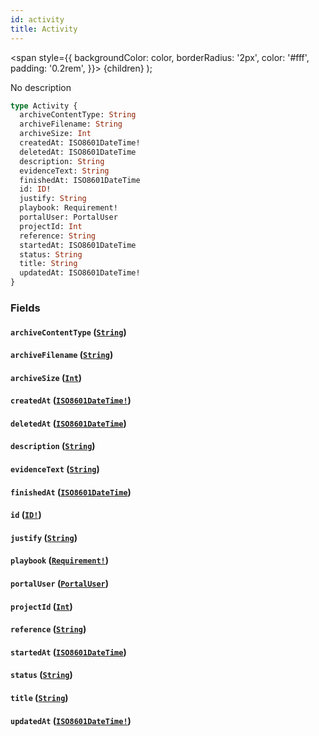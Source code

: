 ```yaml
---
id: activity
title: Activity
---
```


<span
style={{
      backgroundColor: color,
      borderRadius: '2px',
      color: '#fff',
      padding: '0.2rem',
    }}>
{children}
</span>
);

No description

```graphql
type Activity {
  archiveContentType: String
  archiveFilename: String
  archiveSize: Int
  createdAt: ISO8601DateTime!
  deletedAt: ISO8601DateTime
  description: String
  evidenceText: String
  finishedAt: ISO8601DateTime
  id: ID!
  justify: String
  playbook: Requirement!
  portalUser: PortalUser
  projectId: Int
  reference: String
  startedAt: ISO8601DateTime
  status: String
  title: String
  updatedAt: ISO8601DateTime!
}
```

### Fields

#### `archiveContentType` ([`String`](/api/scalars/string))

#### `archiveFilename` ([`String`](/api/scalars/string))

#### `archiveSize` ([`Int`](/api/scalars/int))

#### `createdAt` ([`ISO8601DateTime!`](/api/scalars/iso-8601-date-time))

#### `deletedAt` ([`ISO8601DateTime`](/api/scalars/iso-8601-date-time))

#### `description` ([`String`](/api/scalars/string))

#### `evidenceText` ([`String`](/api/scalars/string))

#### `finishedAt` ([`ISO8601DateTime`](/api/scalars/iso-8601-date-time))

#### `id` ([`ID!`](/api/scalars/id))

#### `justify` ([`String`](/api/scalars/string))

#### `playbook` ([`Requirement!`](/api/objects/requirement))

#### `portalUser` ([`PortalUser`](/api/objects/portal-user))

#### `projectId` ([`Int`](/api/scalars/int))

#### `reference` ([`String`](/api/scalars/string))

#### `startedAt` ([`ISO8601DateTime`](/api/scalars/iso-8601-date-time))

#### `status` ([`String`](/api/scalars/string))

#### `title` ([`String`](/api/scalars/string))

#### `updatedAt` ([`ISO8601DateTime!`](/api/scalars/iso-8601-date-time))
